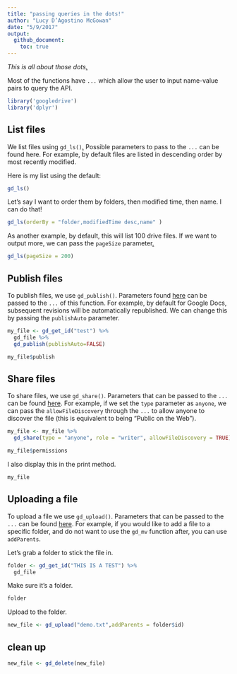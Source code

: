 ```yaml
---
title: "passing queries in the dots!"
author: "Lucy D’Agostino McGowan"
date: "5/9/2017"
output: 
  github_document:
    toc: true
---
```


*This is all about those dots[.](https://www.youtube.com/watch?v=GI6CfKcMhjY)*

Most of the functions have `...` which allow the user to input name-value pairs to query the API.

```r
library('googledrive')
library('dplyr')
```

## List files

We list files using `gd_ls()`[.](https://www.youtube.com/watch?v=F-X4SLhorvw) Possible parameters to pass to the `...` can be found here. For example, by default files are listed in descending order by most recently modified.  

Here is my list using the default:

```r
gd_ls()
```

Let's say I want to order them by folders, then modified time, then name. I can do that!

```r
gd_ls(orderBy = "folder,modifiedTime desc,name" )
```

As another example, by default, this will list 100 drive files. If we want to output more, we can pass the `pageSize` parameter[.](https://www.youtube.com/watch?v=cRpdIrq7Rbo&t=67s)

```r
gd_ls(pageSize = 200)
```

## Publish files

To publish files, we use `gd_publish()`. Parameters found [here](https://developers.google.com/drive/v3/reference/revisions/update) can be passed to the `...` of this function. For example, by default for Google Docs, subsequent revisions will be automatically republished. We can change this by passing the `publishAuto` parameter.

```r
my_file <- gd_get_id("test") %>%
  gd_file %>%
  gd_publish(publishAuto=FALSE)
```

```r
my_file$publish
```

## Share files

To share files, we use `gd_share()`. Parameters that can be passed to the `...` can be found [here](https://developers.google.com/drive/v3/reference/permissions/create). For example, if we set the `type` parameter as `anyone`, we can pass the `allowFileDiscovery` through the `...` to allow anyone to discover the file (this is equivalent to being "Public on the Web").

```r
my_file <- my_file %>%
  gd_share(type = "anyone", role = "writer", allowFileDiscovery = TRUE)
```

```r
my_file$permissions
```

I also display this in the print method.

```r
my_file
```

## Uploading a file

To upload a file we use `gd_upload()`. Parameters that can be passed to the `...` can be found [here](https://developers.google.com/drive/v3/reference/files/update). For example, if you would like to add a file to a specific folder, and do not want to use the `gd_mv` function after, you can use `addParents`.

Let's grab a folder to stick the file in.
```r
folder <- gd_get_id("THIS IS A TEST") %>%
  gd_file
```


Make sure it's a folder.
```r
folder
```

Upload to the folder.
```r
new_file <- gd_upload("demo.txt",addParents = folder$id)
```


## clean up
```r
new_file <- gd_delete(new_file)
```

